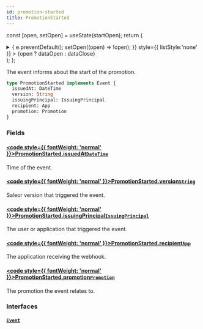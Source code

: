 ```yaml
---
id: promotion-started
title: PromotionStarted
---
```






const [open, setOpen] = useState(startOpen);
return (
<details {...(open ? { open: true } : {})} className="details" style={{ border:'none', boxShadow:'none', background:'var(--ifm-background-color)' }}>
<summary
onClick={(e) => {
e.preventDefault();
setOpen((open) => !open);
}}
style={{ listStyle:'none' }} >
{open ? dataOpen : dataClose}
</summary>
{open && children}
</details>
);
};

The event informs about the start of the promotion.

```graphql
type PromotionStarted implements Event {
  issuedAt: DateTime
  version: String
  issuingPrincipal: IssuingPrincipal
  recipient: App
  promotion: Promotion
}
```

### Fields

#### [<code style={{ fontWeight: 'normal' }}>PromotionStarted.<b>issuedAt</b></code>](#)<Bullet />[`DateTime`](../../../api-reference/miscellaneous/scalars/date-time.mdx) <Badge class="badge badge--secondary" text="scalar"/> <Badge class="badge badge--secondary" text="miscellaneous"/>

Time of the event.

#### [<code style={{ fontWeight: 'normal' }}>PromotionStarted.<b>version</b></code>](#)<Bullet />[`String`](../../../api-reference/miscellaneous/scalars/string.mdx) <Badge class="badge badge--secondary" text="scalar"/> <Badge class="badge badge--secondary" text="miscellaneous"/>

Saleor version that triggered the event.

#### [<code style={{ fontWeight: 'normal' }}>PromotionStarted.<b>issuingPrincipal</b></code>](#)<Bullet />[`IssuingPrincipal`](../../../api-reference/miscellaneous/unions/issuing-principal.mdx) <Badge class="badge badge--secondary" text="union"/> <Badge class="badge badge--secondary" text="miscellaneous"/>

The user or application that triggered the event.

#### [<code style={{ fontWeight: 'normal' }}>PromotionStarted.<b>recipient</b></code>](#)<Bullet />[`App`](../../../api-reference/apps/objects/app.mdx) <Badge class="badge badge--secondary" text="object"/> <Badge class="badge badge--secondary" text="apps"/>

The application receiving the webhook.

#### [<code style={{ fontWeight: 'normal' }}>PromotionStarted.<b>promotion</b></code>](#)<Bullet />[`Promotion`](../../../api-reference/discounts/objects/promotion.mdx) <Badge class="badge badge--secondary" text="object"/> <Badge class="badge badge--secondary" text="discounts"/>

The promotion the event relates to.

### Interfaces

#### [`Event`](../../../api-reference/miscellaneous/interfaces/event.mdx) <Badge class="badge badge--secondary" text="interface"/> <Badge class="badge badge--secondary" text="miscellaneous"/>
